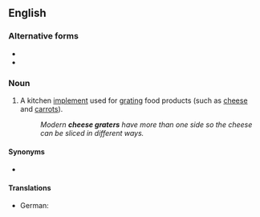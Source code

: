 {{also|cheesegrater}}
==English==

===Alternative forms===
* {{l|en|cheesegrater}}
* {{l|en|cheese-grater}}

===Noun===
{{en-noun}}

# A kitchen [[implement]] used for [[grating]] food products (such as [[cheese]] and [[carrots]]).
#: ''Modern '''cheese graters''' have more than one side so the cheese can be sliced in different ways.''

====Synonyms====
* {{l|en|grater}}

====Translations====
{{trans-top|kitchen implement used for grating food products such as cheese}}
* German: {{t+|de|Käsereibe|f}}
{{trans-mid}}
{{trans-bottom}}